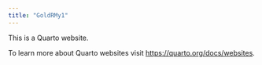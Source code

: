 ```yaml
---
title: "GoldRMy1"
---
```


This is a Quarto website.

To learn more about Quarto websites visit <https://quarto.org/docs/websites>.
